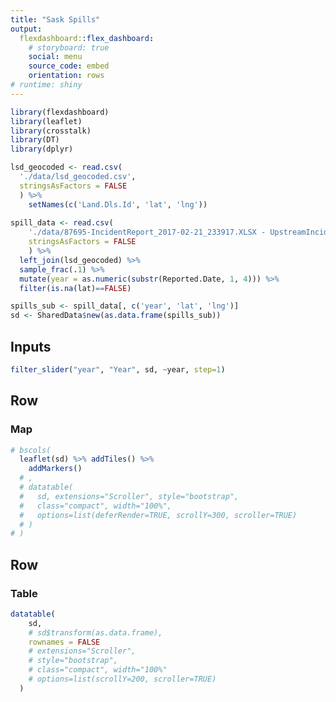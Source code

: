 ```yaml
---
title: "Sask Spills"
output: 
  flexdashboard::flex_dashboard:
    # storyboard: true
    social: menu
    source_code: embed
    orientation: rows
# runtime: shiny
---
```


```r
library(flexdashboard)
library(leaflet)
library(crosstalk)
library(DT)
library(dplyr)

lsd_geocoded <- read.csv(
  './data/lsd_geocoded.csv', 
  stringsAsFactors = FALSE
  ) %>%
    setNames(c('Land.Dls.Id', 'lat', 'lng'))
  
spill_data <- read.csv(
    './data/87695-IncidentReport_2017-02-21_233917.XLSX - UpstreamIncident.csv', 
    stringsAsFactors = FALSE
    ) %>%
  left_join(lsd_geocoded) %>%
  sample_frac(.1) %>%
  mutate(year = as.numeric(substr(Reported.Date, 1, 4))) %>%
  filter(is.na(lat)==FALSE)

spills_sub <- spill_data[, c('year', 'lat', 'lng')]
sd <- SharedData$new(as.data.frame(spills_sub))

```

Inputs {.sidebar}
-----------------------------------------------------------------------

```r
filter_slider("year", "Year", sd, ~year, step=1)
```


Row
-----------------------------------------------------------------------

### Map

```r

# bscols(
  leaflet(sd) %>% addTiles() %>% 
    addMarkers()
  # ,
  # datatable(
  #   sd, extensions="Scroller", style="bootstrap", 
  #   class="compact", width="100%",
  #   options=list(deferRender=TRUE, scrollY=300, scroller=TRUE)
  # )
# )

```



Row
-----------------------------------------------------------------------

### Table

```r
datatable(
    sd,
    # sd$transform(as.data.frame), 
    rownames = FALSE
    # extensions="Scroller",
    # style="bootstrap", 
    # class="compact", width="100%"
    # options=list(scrollY=200, scroller=TRUE)
  )
```